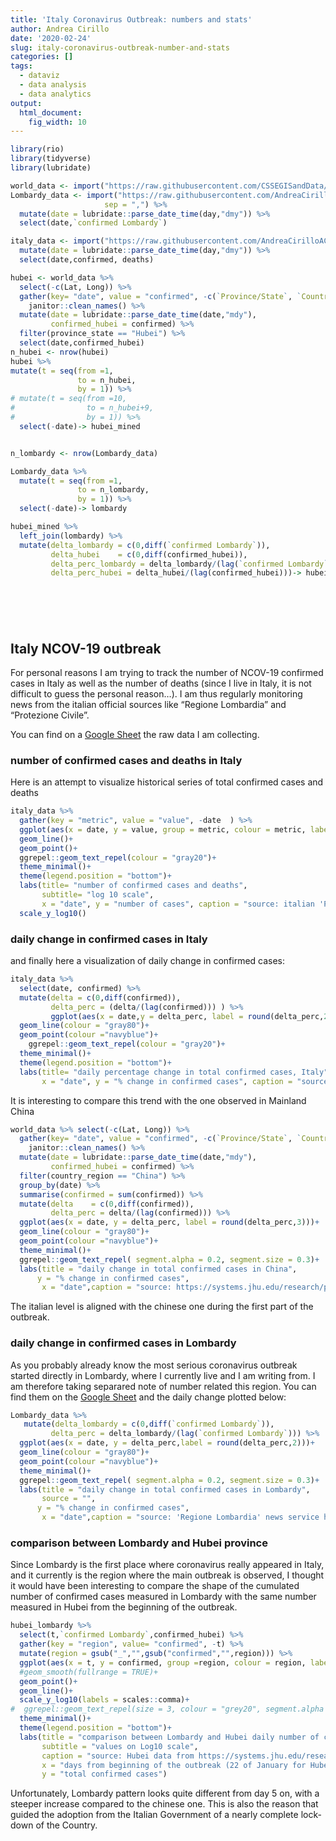 ```yaml
---
title: 'Italy Coronavirus Outbreak: numbers and stats'
author: Andrea Cirillo
date: '2020-02-24'
slug: italy-coronavirus-outbreak-number-and-stats
categories: []
tags: 
  - dataviz
  - data analysis
  - data analytics
output: 
  html_document: 
    fig_width: 10
---
```


```r

library(rio)
library(tidyverse)
library(lubridate)

world_data <- import("https://raw.githubusercontent.com/CSSEGISandData/COVID-19/master/csse_covid_19_data/csse_covid_19_time_series/time_series_covid19_confirmed_global.csv")
Lombardy_data <- import("https://raw.githubusercontent.com/AndreaCirilloAC/acsblog/master/static/NCOV-19%20-%20data.csv",
                     sep = ",") %>% 
  mutate(date = lubridate::parse_date_time(day,"dmy")) %>% 
  select(date,`confirmed Lombardy`)

italy_data <- import("https://raw.githubusercontent.com/AndreaCirilloAC/acsblog/master/static/NCOV-19%20-%20data.csv", sep = ",") %>% 
  mutate(date = lubridate::parse_date_time(day,"dmy")) %>%
  select(date,confirmed, deaths)

hubei <- world_data %>% 
  select(-c(Lat, Long)) %>% 
  gather(key= "date", value = "confirmed", -c(`Province/State`, `Country/Region`)) %>% 
    janitor::clean_names() %>% 
  mutate(date = lubridate::parse_date_time(date,"mdy"),
         confirmed_hubei = confirmed) %>%
  filter(province_state == "Hubei") %>% 
  select(date,confirmed_hubei) 
n_hubei <- nrow(hubei)  
hubei %>% 
mutate(t = seq(from =1,
               to = n_hubei,
               by = 1)) %>%
# mutate(t = seq(from =10,
#                to = n_hubei+9,
#                by = 1)) %>% 
  select(-date)-> hubei_mined


n_lombardy <- nrow(Lombardy_data)

Lombardy_data %>% 
  mutate(t = seq(from =1,
               to = n_lombardy,
               by = 1)) %>% 
  select(-date)-> lombardy

hubei_mined %>% 
  left_join(lombardy) %>% 
  mutate(delta_lombardy = c(0,diff(`confirmed Lombardy`)),
         delta_hubei    = c(0,diff(confirmed_hubei)),
         delta_perc_lombardy = delta_lombardy/(lag(`confirmed Lombardy`)),
         delta_perc_hubei = delta_hubei/(lag(confirmed_hubei)))-> hubei_lombardy




  
```


## Italy NCOV-19 outbreak

For personal reasons I am trying to track the number of NCOV-19 confirmed cases in Italy as well as the number of deaths (since I live in Italy, it is not difficult to guess the personal reason...). I am thus regularly monitoring news from the italian official sources like "Regione Lombardia" and "Protezione Civile".

You can find on a [Google Sheet](https://docs.google.com/spreadsheets/d/1mnhZe6_5m1wtLqDaTU-JzXrAHd0OKV7Uhrkh6G2BFn0/edit?usp=sharing)  the raw data I am collecting.

### number of confirmed cases and deaths in Italy

Here is an attempt to visualize historical series of total confirmed cases and deaths

```r
italy_data %>% 
  gather(key = "metric", value = "value", -date  ) %>% 
  ggplot(aes(x = date, y = value, group = metric, colour = metric, label = value))+
  geom_line()+
  geom_point()+
  ggrepel::geom_text_repel(colour = "gray20")+
  theme_minimal()+
  theme(legend.position = "bottom")+
  labs(title= "number of confirmed cases and deaths",
       subtitle= "log 10 scale",
       x = "date", y = "number of cases", caption = "source: italian 'Protezione Civile'")+
  scale_y_log10()
```

### daily change in confirmed cases in Italy

and finally here a visualization of daily change in confirmed cases:


```r
italy_data %>% 
  select(date, confirmed) %>%
  mutate(delta = c(0,diff(confirmed)),
         delta_perc = (delta/(lag(confirmed))) ) %>% 
         ggplot(aes(x = date,y = delta_perc, label = round(delta_perc,2)))+
  geom_line(colour = "gray80")+
  geom_point(colour ="navyblue")+
    ggrepel::geom_text_repel(colour = "gray20")+
  theme_minimal()+
  theme(legend.position = "bottom")+
  labs(title= "daily percentage change in total confirmed cases, Italy",
       x = "date", y = "% change in confirmed cases", caption = "source: italian 'Protezione Civile'")
```


It is interesting to compare this trend with the one observed in Mainland China

```r
world_data %>% select(-c(Lat, Long)) %>% 
  gather(key= "date", value = "confirmed", -c(`Province/State`, `Country/Region`)) %>% 
    janitor::clean_names() %>% 
  mutate(date = lubridate::parse_date_time(date,"mdy"),
         confirmed_hubei = confirmed) %>% 
  filter(country_region == "China") %>% 
  group_by(date) %>% 
  summarise(confirmed = sum(confirmed)) %>% 
  mutate(delta    = c(0,diff(confirmed)),
         delta_perc = delta/(lag(confirmed))) %>% 
  ggplot(aes(x = date, y = delta_perc, label = round(delta_perc,3)))+
  geom_line(colour = "gray80")+
  geom_point(colour ="navyblue")+
  theme_minimal()+
  ggrepel::geom_text_repel( segment.alpha = 0.2, segment.size = 0.3)+
  labs(title = "daily change in total confirmed cases in China",
      y = "% change in confirmed cases",
       x = "date",caption = "source: https://systems.jhu.edu/research/public-health/ncov/")
```

The italian level is aligned with the chinese one during the first part of the outbreak.

### daily change in confirmed cases in Lombardy

As you probably already know the most serious coronavirus outbreak started directly in Lombardy, where I currently live and I am writing from. I am therefore taking separared note of number related this region. You can find them on the [Google Sheet](https://docs.google.com/spreadsheets/d/1mnhZe6_5m1wtLqDaTU-JzXrAHd0OKV7Uhrkh6G2BFn0/edit?usp=sharing) and the daily change plotted below:

```r
Lombardy_data %>% 
   mutate(delta_lombardy = c(0,diff(`confirmed Lombardy`)),
         delta_perc = delta_lombardy/(lag(`confirmed Lombardy`))) %>% 
  ggplot(aes(x = date, y = delta_perc,label = round(delta_perc,2)))+
  geom_line(colour = "gray80")+
  geom_point(colour ="navyblue")+
  theme_minimal()+
  ggrepel::geom_text_repel( segment.alpha = 0.2, segment.size = 0.3)+
  labs(title = "daily change in total confirmed cases in Lombardy",
       source = "",
      y = "% change in confirmed cases",
       x = "date",caption = "source: 'Regione Lombardia' news service https://www.lombardianotizie.online")
```


### comparison between Lombardy and Hubei province

Since Lombardy is the first place where coronavirus really appeared in Italy, and it currently is the region where the main outbreak is observed, I thought it would have been interesting to compare the shape of the cumulated number of confirmed cases measured in Lombardy with the same number measured in Hubei from the beginning of the outbreak.

```r
hubei_lombardy %>%
  select(t,`confirmed Lombardy`,confirmed_hubei) %>% 
  gather(key = "region", value= "confirmed", -t) %>%
  mutate(region = gsub("_","",gsub("confirmed","",region))) %>% 
  ggplot(aes(x = t, y = confirmed, group =region, colour = region, label = scales::comma(confirmed)))+
  #geom_smooth(fullrange = TRUE)+
  geom_point()+
  geom_line()+
  scale_y_log10(labels = scales::comma)+
#  ggrepel::geom_text_repel(size = 3, colour = "grey20", segment.alpha = 0.2, segment.size = 0.3)+
  theme_minimal()+
  theme(legend.position = "bottom")+
  labs(title = "comparison between Lombardy and Hubei daily number of cumulated cases\nfrom the beginning of the outbreak",
       subtitle = "values on Log10 scale",
       caption = "source: Hubei data from https://systems.jhu.edu/research/public-health/ncov/,\nLombardy data from 'Regione Lombardia' news service https://www.lombardianotizie.online",
       x = "days from beginning of the outbreak (22 of January for Hubei, 20 of February for Lombardy)",
       y = "total confirmed cases")
```

Unfortunately, Lombardy pattern looks quite different from day 5 on, with a steeper increase compared to the chinese one. This is also the reason that guided the adoption from the Italian Government of a nearly complete lock-down of the Country.
